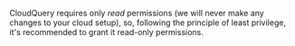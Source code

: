 
<Callout type="info">

CloudQuery requires only _read_ permissions (we will never make any changes to your cloud setup),
so, following the principle of least privilege, it's recommended to grant it read-only permissions.

</Callout>
